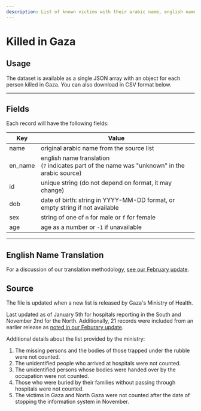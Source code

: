 ```yaml
---
description: List of known victims with their arabic name, english name, birth date, gender, and ID number. Issued by health officials in Gaza. Available in JSON and CSV formats. Useful applications include tributes, demographics, search, family analysis.
---
```


# Killed in Gaza


<KilledListCountLabel />
<KilledListExplorer />

## Usage

The dataset is available as a single JSON array with an object for each person killed in Gaza. You can also download in CSV format below.


<JSONFileLinks resource="KilledInGaza_V2" />

---

## Fields

Each record will have the following fields:

| Key     | Value                                                                                            |
| ------- | ------------------------------------------------------------------------------------------------ |
| name    | original arabic name from the source list                                                        |
| en_name | english name translation<br/>(`?` indicates part of the name was "unknown" in the arabic source) |
| id      | unique string (do not depend on format, it may change)                                           |
| dob     | date of birth: string in YYYY-MM-DD format, or empty string if not available                     |
| sex     | string of one of `m` for male or `f` for female                                                  |
| age     | age as a number or `-1` if unavailable                                                           |

---

## English Name Translation

For a discussion of our translation methodology, [see our February update](/updates/killed-in-gaza-update-1).

## Source

The file is updated when a new list is released by Gaza's Ministry of Health.

Last updated as of January 5th for hospitals reporting in the South and November 2nd for the North. Additionally, 21 records were included from an earlier release as [noted in our Feburary update](/updates/killed-in-gaza-update-1#notable-changes).

Additional details about the list provided by the ministry:

1. The missing persons and the bodies of those trapped under the rubble were not counted.
2. The unidentified people who arrived at hospitals were not counted.
3. The unidentified persons whose bodies were handed over by the occupation were not counted.
4. Those who were buried by their families without passing through hospitals were not counted.
5. The victims in Gaza and North Gaza were not counted after the date of stopping the information system in November.

